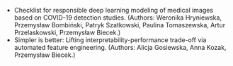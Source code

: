 - Checklist for responsible deep learning modeling of medical images based on COVID-19 detection studies. (Authors: Weronika Hryniewska, Przemysław Bombiński, Patryk Szatkowski, Paulina Tomaszewska, Artur Przelaskowski, Przemysław Biecek.)
- Simpler is better: Lifting interpretability-performance trade-off via automated feature engineering. (Authors: Alicja Gosiewska, Anna Kozak, Przemysław Biecek.)
